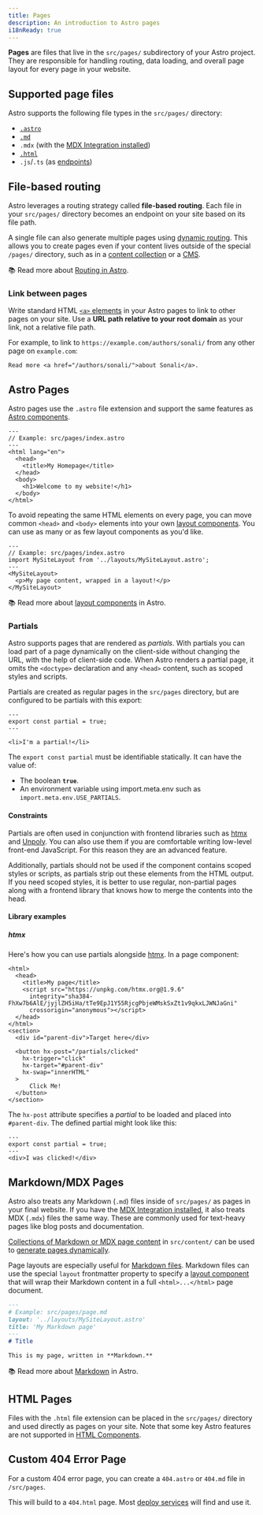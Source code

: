 ```yaml
---
title: Pages
description: An introduction to Astro pages
i18nReady: true
---
```



**Pages** are files that live in the `src/pages/` subdirectory of your Astro project. They are responsible for handling routing, data loading, and overall page layout for every page in your website.

## Supported page files 

Astro supports the following file types in the `src/pages/` directory:
- [`.astro`](#astro-pages)
- [`.md`](#markdownmdx-pages)
- `.mdx` (with the [MDX Integration installed](/en/guides/integrations-guide/mdx/#installation))
- [`.html`](#html-pages)
- `.js`/`.ts` (as [endpoints](/en/core-concepts/endpoints/))

## File-based routing

Astro leverages a routing strategy called **file-based routing**. Each file in your `src/pages/` directory becomes an endpoint on your site based on its file path.

A single file can also generate multiple pages using [dynamic routing](/en/core-concepts/routing/#dynamic-routes). This allows you to create pages even if your content lives outside of the special `/pages/` directory, such as in a [content collection](/en/guides/content-collections/) or a [CMS](/en/guides/cms/).

📚 Read more about [Routing in Astro](/en/core-concepts/routing/).

### Link between pages

Write standard HTML [`<a>` elements](https://developer.mozilla.org/en-US/docs/Web/HTML/Element/a) in your Astro pages to link to other pages on your site. Use a **URL path relative to your root domain** as your link, not a relative file path.

For example, to link to `https://example.com/authors/sonali/` from any other page on `example.com`:

```astro title="src/pages/index.astro"
Read more <a href="/authors/sonali/">about Sonali</a>.
```

## Astro Pages

Astro pages use the `.astro` file extension and support the same features as [Astro components](/en/core-concepts/astro-components/).

```astro
---
// Example: src/pages/index.astro
---
<html lang="en">
  <head>
    <title>My Homepage</title>
  </head>
  <body>
    <h1>Welcome to my website!</h1>
  </body>
</html>
```

To avoid repeating the same HTML elements on every page, you can move common `<head>` and `<body>` elements into your own [layout components](/en/core-concepts/layouts/). You can use as many or as few layout components as you'd like.

```astro {3} /</?MySiteLayout>/
---
// Example: src/pages/index.astro
import MySiteLayout from '../layouts/MySiteLayout.astro';
---
<MySiteLayout>
  <p>My page content, wrapped in a layout!</p>
</MySiteLayout>
```

📚 Read more about [layout components](/en/core-concepts/layouts/) in Astro.

### Partials

<Since v="3.4.0" />

Astro supports pages that are rendered as *partials*. With partials you can load part of a page dynamically on the client-side without changing the URL, with the help of client-side code. When Astro renders a partial page, it omits the `<doctype>` declaration and any `<head>` content, such as scoped styles and scripts.

Partials are created as regular pages in the `src/pages` directory, but are configured to be partials with this export:

```astro
---
export const partial = true;
---

<li>I'm a partial!</li>
```

The `export const partial` must be identifiable statically. It can have the value of:

- The boolean __`true`__.
- An environment variable using import.meta.env such as `import.meta.env.USE_PARTIALS`.

#### Constraints

Partials are often used in conjunction with frontend libraries such as [htmx](https://htmx.org/) and [Unpoly](https://unpoly.com/). You can also use them if you are comfortable writing low-level front-end JavaScript. For this reason they are an advanced feature.

Additionally, partials should not be used if the component contains scoped styles or scripts, as partials strip out these elements from the HTML output. If you need scoped styles, it is better to use regular, non-partial pages along with a frontend library that knows how to merge the contents into the head.

#### Library examples

##### htmx

Here's how you can use partials alongside [htmx](https://htmx.org/). In a page component:

```astro title="src/pages/index.astro"
<html>
  <head>
    <title>My page</title>
    <script src="https://unpkg.com/htmx.org@1.9.6"
      integrity="sha384-FhXw7b6AlE/jyjlZH5iHa/tTe9EpJ1Y55RjcgPbjeWMskSxZt1v9qkxLJWNJaGni"
      crossorigin="anonymous"></script>
  </head>
</html>
<section>
  <div id="parent-div">Target here</div>

  <button hx-post="/partials/clicked"
    hx-trigger="click"
    hx-target="#parent-div"
    hx-swap="innerHTML"
  >
      Click Me!
  </button>
</section>
```

The `hx-post` attribute specifies a *partial* to be loaded and placed into `#parent-div`. The defined partial might look like this:

```astro title="src/pages/partials/clicked.astro"
---
export const partial = true;
---
<div>I was clicked!</div>
```

## Markdown/MDX Pages

Astro also treats any Markdown (`.md`) files inside of `src/pages/` as pages in your final website. If you have the [MDX Integration installed](/en/guides/integrations-guide/mdx/#installation), it also treats MDX (`.mdx`) files the same way. These are commonly used for text-heavy pages like blog posts and documentation.

[Collections of Markdown or MDX page content](/en/guides/content-collections/) in `src/content/` can be used to [generate pages dynamically](/en/core-concepts/routing/#dynamic-routes).

Page layouts are especially useful for [Markdown files](#markdownmdx-pages). Markdown files can use the special `layout` frontmatter property to specify a [layout component](/en/core-concepts/layouts/) that will wrap their Markdown content in a full `<html>...</html>` page document.

```md {3}
---
# Example: src/pages/page.md
layout: '../layouts/MySiteLayout.astro'
title: 'My Markdown page'
---
# Title

This is my page, written in **Markdown.**
```

📚 Read more about [Markdown](/en/guides/markdown-content/) in Astro.

## HTML Pages

Files with the `.html` file extension can be placed in the `src/pages/` directory and used directly as pages on your site. Note that some key Astro features are not supported in [HTML Components](/en/core-concepts/astro-components/#html-components).

## Custom 404 Error Page

For a custom 404 error page, you can create a `404.astro` or `404.md` file in `/src/pages`.

This will build to a `404.html` page. Most [deploy services](/en/guides/deploy/) will find and use it.

